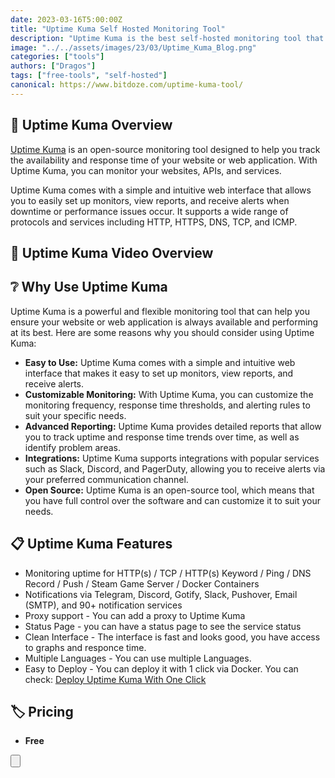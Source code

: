 ```yaml
---
date: 2023-03-16T5:00:00Z
title: "Uptime Kuma Self Hosted Monitoring Tool"
description: "Uptime Kuma is the best self-hosted monitoring tool that you can use."
image: "../../assets/images/23/03/Uptime_Kuma_Blog.png"
categories: ["tools"]
authors: ["Dragos"]
tags: ["free-tools", "self-hosted"]
canonical: https://www.bitdoze.com/uptime-kuma-tool/
---
```



## 🔭 Uptime Kuma Overview

[Uptime Kuma](https://github.com/louislam/uptime-kuma) is an open-source monitoring tool designed to help you track the availability and response time of your website or web application. With Uptime Kuma, you can monitor your websites, APIs, and services.

Uptime Kuma comes with a simple and intuitive web interface that allows you to easily set up monitors, view reports, and receive alerts when downtime or performance issues occur. It supports a wide range of protocols and services including HTTP, HTTPS, DNS, TCP, and ICMP.

## 🎥 Uptime Kuma Video Overview

<YouTubeEmbed
  url="https://www.youtube.com/embed/enJYtsPIxYY"
  label="Uptime Kuma Self Hosted Monitoring Tool"
/>

## ❔ Why Use Uptime Kuma

Uptime Kuma is a powerful and flexible monitoring tool that can help you ensure your website or web application is always available and performing at its best. Here are some reasons why you should consider using Uptime Kuma:

- **Easy to Use:** Uptime Kuma comes with a simple and intuitive web interface that makes it easy to set up monitors, view reports, and receive alerts.
- **Customizable Monitoring:** With Uptime Kuma, you can customize the monitoring frequency, response time thresholds, and alerting rules to suit your specific needs.
- **Advanced Reporting:** Uptime Kuma provides detailed reports that allow you to track uptime and response time trends over time, as well as identify problem areas.
- **Integrations:** Uptime Kuma supports integrations with popular services such as Slack, Discord, and PagerDuty, allowing you to receive alerts via your preferred communication channel.
- **Open Source:** Uptime Kuma is an open-source tool, which means that you have full control over the software and can customize it to suit your needs.

## 📋 Uptime Kuma Features

- Monitoring uptime for HTTP(s) / TCP / HTTP(s) Keyword / Ping / DNS Record / Push / Steam Game Server / Docker Containers
- Notifications via Telegram, Discord, Gotify, Slack, Pushover, Email (SMTP), and 90+ notification services
- Proxy support - You can add a proxy to Uptime Kuma
- Status Page - you can have a status page to see the service status
- Clean Interface - The interface is fast and looks good, you have access to graphs and responce time.
- Multiple Languages - You can use multiple Languages.
- Easy to Deploy - You can deploy it with 1 click via Docker. You can check: [Deploy Uptime Kuma With One Click](https://www.bitdoze.com/deploy-uptime-kuma/)

## 🏷️ Pricing

- **Free**

<Button
  link="https://github.com/louislam/uptime-kuma"
  text="Check Uptime Kuma"
/>
